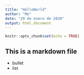 ```yaml
---
title: "HelloWorld"
author: "Me"
date: "29 de enero de 2020"
output: html_document
---
```


```r
knitr::opts_chunk$set(echo = TRUE)
```

## This is a markdown file

- bullet  
- list  


